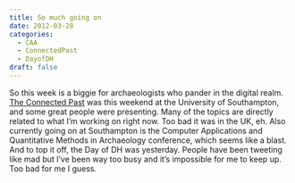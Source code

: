 ```yaml
---
title: So much going on
date: 2012-03-28
categories:
  - CAA
  - ConnectedPast
  - DayofDH
draft: false
---
```


So this week is a biggie for archaeologists who pander in the digital realm.
[The Connected Past](http://connectedpast.soton.ac.uk/) was this weekend at the University of Southampton, and some great people were presenting.
Many of the topics are directly related to what I'm working on right now.
Too bad it was in the UK, eh.
Also currently going on at Southampton is the Computer Applications and Quantitative Methods in Archaeology conference, which seems like a blast.
And to top it off, the Day of DH was yesterday.
People have been tweeting like mad but I've been way too busy and it's impossible for me to keep up.
Too bad for me I guess.

